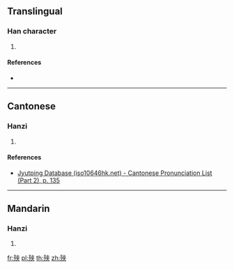 {{character info/new}}
==Translingual==

===Han character===
{{Han char|rn=78|rad=歹|as=07|sn=11|four=14288|canj=MNKOO|ids=⿰歹夾}}

# {{defn|Han|sort=歹07}}

====References====
* {{Han ref|kx=0581.040|dkj=16471|dj=0973.140|hdz=21387.130|uh=6B8E|ud=27534|bh=D5DD|bd=54749}}

----

==Cantonese==

===Hanzi===
{{yue-hanzi|jyut=[[haap3]]|y=haap3}}

# {{defn|lang=yue|sort=歹07}}

====References====
*[http://www.iso10646hk.net/jp/document/download.jsp Jyutping Database (iso10646hk.net) - Cantonese Pronunciation List (Part 2), p. 135]

----

==Mandarin==

===Hanzi===
{{cmn-hanzi|pin=[[qià]] ([[qia4]])|wg=ch'ia<sup>4</sup>}}

# {{defn|lang=cmn|sort=歹07}}

[[fr:殎]]
[[pl:殎]]
[[th:殎]]
[[zh:殎]]